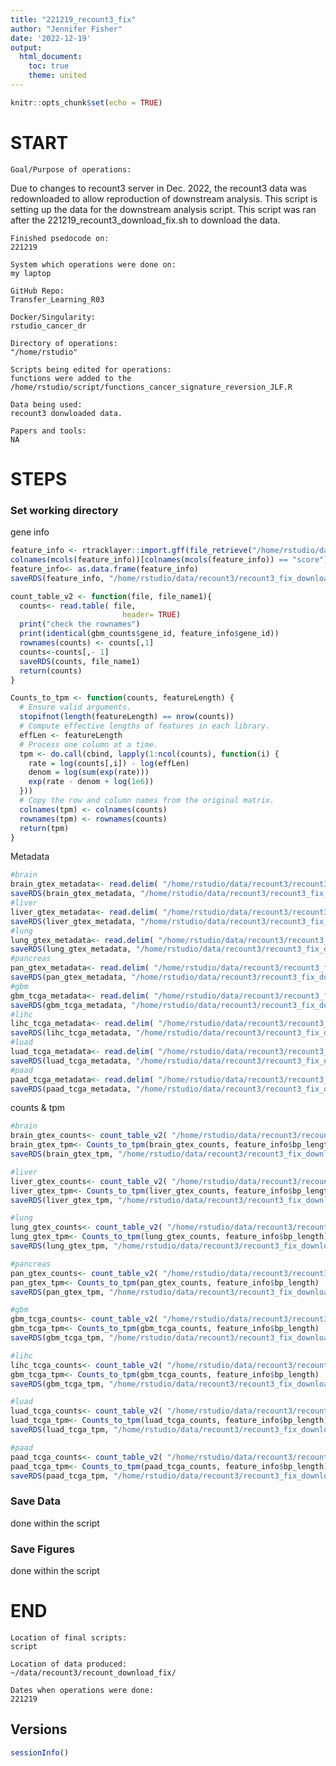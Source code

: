 ```yaml
---
title: "221219_recount3_fix"
author: "Jennifer Fisher"
date: '2022-12-19'
output:
  html_document:
    toc: true
    theme: united
---
```


```r
knitr::opts_chunk$set(echo = TRUE)
```


# START 
    Goal/Purpose of operations: 
   Due to changes to recount3 server in Dec. 2022, the recount3 data was redownloaded to allow reproduction of downstream analysis. This script is setting up the data for the downstream analysis script. This script was ran after the 221219_recount3_download_fix.sh to download the data. 
    
    Finished psedocode on: 
    221219
    
    System which operations were done on: 
    my laptop
    
    GitHub Repo:
    Transfer_Learning_R03
    
    Docker/Singularity: 
    rstudio_cancer_dr
    
    Directory of operations: 
    "/home/rstudio"
    
    Scripts being edited for operations:
    functions were added to the /home/rstudio/script/functions_cancer_signature_reversion_JLF.R
    
    Data being used:
    recount3 donwloaded data. 
    
    Papers and tools: 
    NA

# STEPS
### Set working directory 


gene info
```r
feature_info <- rtracklayer::import.gff(file_retrieve("/home/rstudio/data/recount3/recount3_fix_download/human.gene_sums.G026.gtf.gz"))
colnames(mcols(feature_info))[colnames(mcols(feature_info)) == "score"] <- "bp_length"
feature_info<- as.data.frame(feature_info)
saveRDS(feature_info, "/home/rstudio/data/recount3/recount3_fix_download/feature_info.rds")
```


```r
count_table_v2 <- function(file, file_name1){
  counts<- read.table( file,
                         header= TRUE)
  print("check the rownames")
  print(identical(gbm_counts$gene_id, feature_info$gene_id))
  rownames(counts) <- counts[,1]
  counts<-counts[,- 1]
  saveRDS(counts, file_name1)
  return(counts)
}
```

```r
Counts_to_tpm <- function(counts, featureLength) {
  # Ensure valid arguments.
  stopifnot(length(featureLength) == nrow(counts))
  # Compute effective lengths of features in each library.
  effLen <- featureLength
  # Process one column at a time.
  tpm <- do.call(cbind, lapply(1:ncol(counts), function(i) {
    rate = log(counts[,i]) - log(effLen)
    denom = log(sum(exp(rate)))
    exp(rate - denom + log(1e6))
  }))
  # Copy the row and column names from the original matrix.
  colnames(tpm) <- colnames(counts)
  rownames(tpm) <- rownames(counts)
  return(tpm)
}
```



Metadata 
```r
#brain
brain_gtex_metadata<- read.delim( "/home/rstudio/data/recount3/recount3_fix_download/gtex.gtex.BRAIN.MD", sep = "\t", header=TRUE)
saveRDS(brain_gtex_metadata, "/home/rstudio/data/recount3/recount3_fix_download/brain_gtex_metadata.rds")
#liver
liver_gtex_metadata<- read.delim( "/home/rstudio/data/recount3/recount3_fix_download/gtex.gtex.LIVER.MD", sep = "\t", header=TRUE)
saveRDS(liver_gtex_metadata, "/home/rstudio/data/recount3/recount3_fix_download/liver_gtex_metadata.rds")
#lung
lung_gtex_metadata<- read.delim( "/home/rstudio/data/recount3/recount3_fix_download/gtex.gtex.LUNG.MD", sep = "\t", header=TRUE)
saveRDS(lung_gtex_metadata, "/home/rstudio/data/recount3/recount3_fix_download/lung_gtex_metadata.rds")
#pancreas
pan_gtex_metadata<- read.delim( "/home/rstudio/data/recount3/recount3_fix_download/gtex.gtex.PANCREAS.MD", sep = "\t", header=TRUE)
saveRDS(pan_gtex_metadata, "/home/rstudio/data/recount3/recount3_fix_download/pan_gtex_metadata.rds")
#gbm
gbm_tcga_metadata<- read.delim( "/home/rstudio/data/recount3/recount3_fix_download/tcga.tcga.GBM.MD"  , sep = "\t", header=TRUE)
saveRDS(gbm_tcga_metadata, "/home/rstudio/data/recount3/recount3_fix_download/gbm_tcga_metadata.rds")
#lihc
lihc_tcga_metadata<- read.delim( "/home/rstudio/data/recount3/recount3_fix_download/tcga.tcga.LIHC.MD", sep = "\t", header=TRUE)
saveRDS(lihc_tcga_metadata, "/home/rstudio/data/recount3/recount3_fix_download/lihc_tcga_metadata.rds")
#luad
luad_tcga_metadata<- read.delim( "/home/rstudio/data/recount3/recount3_fix_download/tcga.tcga.LUAD.MD", sep = "\t", header=TRUE)
saveRDS(luad_tcga_metadata, "/home/rstudio/data/recount3/recount3_fix_download/luad_tcga_metadata.rds")
#paad
paad_tcga_metadata<- read.delim( "/home/rstudio/data/recount3/recount3_fix_download/tcga.tcga.PAAD.MD", sep = "\t", header=TRUE)
saveRDS(paad_tcga_metadata, "/home/rstudio/data/recount3/recount3_fix_download/paad_tcga_metadata.rds")
```


counts & tpm
```r
#brain
brain_gtex_counts<- count_table_v2( "/home/rstudio/data/recount3/recount3_fix_download/gtex.gene_sums.BRAIN.G026", file_name1= "/home/rstudio/data/recount3/recount3_fix_download/brain_gtex_counts.rds")
brain_gtex_tpm<- Counts_to_tpm(brain_gtex_counts, feature_info$bp_length)
saveRDS(brain_gtex_tpm, "/home/rstudio/data/recount3/recount3_fix_download/brain_gtex_tpm.rds")

#liver
liver_gtex_counts<- count_table_v2( "/home/rstudio/data/recount3/recount3_fix_download/gtex.gene_sums.LIVER.G026", file_name1= "/home/rstudio/data/recount3/recount3_fix_download/liver_gtex_counts.rds")
liver_gtex_tpm<- Counts_to_tpm(liver_gtex_counts, feature_info$bp_length)
saveRDS(liver_gtex_tpm, "/home/rstudio/data/recount3/recount3_fix_download/liver_gtex_tpm.rds")

#lung
lung_gtex_counts<- count_table_v2( "/home/rstudio/data/recount3/recount3_fix_download/gtex.gene_sums.LUNG.G026", file_name1= "/home/rstudio/data/recount3/recount3_fix_download/lung_gtex_counts.rds")
lung_gtex_tpm<- Counts_to_tpm(lung_gtex_counts, feature_info$bp_length)
saveRDS(lung_gtex_tpm, "/home/rstudio/data/recount3/recount3_fix_download/lung_gtex_tpm.rds")

#pancreas
pan_gtex_counts<- count_table_v2( "/home/rstudio/data/recount3/recount3_fix_download/gtex.gene_sums.PANCREAS.G026", file_name1= "/home/rstudio/data/recount3/recount3_fix_download/pan_gtex_counts.rds")
pan_gtex_tpm<- Counts_to_tpm(pan_gtex_counts, feature_info$bp_length)
saveRDS(pan_gtex_tpm, "/home/rstudio/data/recount3/recount3_fix_download/pan_gtex_tpm.rds")

#gbm
gbm_tcga_counts<- count_table_v2( "/home/rstudio/data/recount3/recount3_fix_download/tcga.gene_sums.GBM.G026", file_name1= "/home/rstudio/data/recount3/recount3_fix_download/gbm_tcga_counts.rds")
gbm_tcga_tpm<- Counts_to_tpm(gbm_tcga_counts, feature_info$bp_length)
saveRDS(gbm_tcga_tpm, "/home/rstudio/data/recount3/recount3_fix_download/gbm_tcga_tpm.rds")

#lihc
lihc_tcga_counts<- count_table_v2( "/home/rstudio/data/recount3/recount3_fix_download/tcga.gene_sums.LIHC.G026", file_name1= "/home/rstudio/data/recount3/recount3_fix_download/lihc_tcga_counts.rds")
gbm_tcga_tpm<- Counts_to_tpm(gbm_tcga_counts, feature_info$bp_length)
saveRDS(gbm_tcga_tpm, "/home/rstudio/data/recount3/recount3_fix_download/gbm_tcga_tpm.rds")

#luad
luad_tcga_counts<- count_table_v2( "/home/rstudio/data/recount3/recount3_fix_download/tcga.gene_sums.LUAD.G026", file_name1= "/home/rstudio/data/recount3/recount3_fix_download/luad_tcga_counts.rds")
luad_tcga_tpm<- Counts_to_tpm(luad_tcga_counts, feature_info$bp_length)
saveRDS(luad_tcga_tpm, "/home/rstudio/data/recount3/recount3_fix_download/luad_tcga_tpm.rds")

#paad
paad_tcga_counts<- count_table_v2( "/home/rstudio/data/recount3/recount3_fix_download/tcga.gene_sums.PAAD.G026", file_name1= "/home/rstudio/data/recount3/recount3_fix_download/paad_tcga_counts.rds")
paad_tcga_tpm<- Counts_to_tpm(paad_tcga_counts, feature_info$bp_length)
saveRDS(paad_tcga_tpm, "/home/rstudio/data/recount3/recount3_fix_download/paad_tcga_tpm.rds")
```


### Save Data
done within the script 

### Save Figures
done within the script 
    
# END
    Location of final scripts:
    script 
    
    Location of data produced:
    ~/data/recount3/recount_download_fix/
    
    Dates when operations were done:
    221219
    
## Versions
```r
sessionInfo()
```